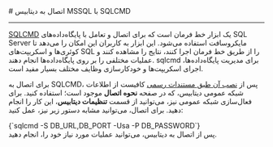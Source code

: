 

<Layout>
<Head>
<title>مستندات اتصال به MSSQL با SQLCMD - لیارا</title>
</Head>
# اتصال به دیتابیس MSSQL با SQLCMD
<hr className="mb-2" />

<a href="https://learn.microsoft.com/en-us/sql/tools/sqlcmd/sqlcmd-utility?view=sql-server-ver16" className="blue-link">SQLCMD</a> یک ابزار خط فرمان است که برای اتصال و تعامل با پایگاه‌داده‌های SQL Server مایکروسافت استفاده می‌شود. این ابزار به کاربران این امکان را می‌دهد تا کوئری‌ها و اسکریپت‌های SQL را از طریق خط فرمان اجرا کنند، نتایج را مشاهده کنند و عملیات مختلفی را بر روی پایگاه‌داده‌ها انجام دهند. sqlcmd برای مدیریت پایگاه‌داده‌ها، اجرای اسکریپت‌ها و خودکارسازی وظایف مختلف بسیار مفید است.







<div className="h-2" />

برای اتصال به SQLCMD، پس از <a href="https://learn.microsoft.com/en-us/sql/linux/sql-server-linux-setup-tools?view=sql-server-ver16&tabs=redhat-install" className="blue-link">نصب آن طبق مستندات رسمی</a> کافیست از اطلاعات شبکه عمومی دیتابیس، که در صفحه <b>نحوه اتصال</b> موجود است؛ استفاده کنید.
برای فعال‌سازی شبکه عمومی نیز، می‌توانید از قسمت <b>تنظیمات دیتابیس</b>، این کار را انجام دهید. 
برای اتصال، می‌توانید مشابه دستور زیر نیز، عمل کنید:

<div className="h-4" />
    <div dir='ltr'>
    <Highlight className="bash">
        {`sqlcmd -S DB_URL,DB_PORT -Usa -P DB_PASSWORD`}
    </Highlight>
    </div>

<Asciinema id="mssql-connect" />
پس از اتصال به دیتابیس، می‌توانید عملیات مورد نیاز خود را، انجام دهید.

</Layout>